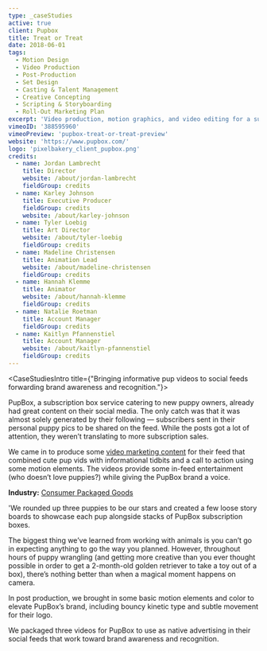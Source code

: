 ```yaml
---
type: _caseStudies
active: true
client: Pupbox
title: Treat or Treat
date: 2018-06-01
tags:
  - Motion Design
  - Video Production
  - Post-Production
  - Set Design
  - Casting & Talent Management
  - Creative Concepting
  - Scripting & Storyboarding
  - Roll-Out Marketing Plan
excerpt: 'Video production, motion graphics, and video editing for a subscription CPG (Consumer Packaged Goods) brand.'
vimeoID: '388595960'
vimeoPreview: 'pupbox-treat-or-treat-preview'
website: 'https://www.pupbox.com/'
logo: 'pixelbakery_client_pupbox.png'
credits:
  - name: Jordan Lambrecht
    title: Director
    website: /about/jordan-lambrecht
    fieldGroup: credits
  - name: Karley Johnson
    title: Executive Producer
    fieldGroup: credits
    website: /about/karley-johnson
  - name: Tyler Loebig
    title: Art Director
    website: /about/tyler-loebig
    fieldGroup: credits
  - name: Madeline Christensen
    title: Animation Lead
    website: /about/madeline-christensen
    fieldGroup: credits
  - name: Hannah Klemme
    title: Animator
    website: /about/hannah-klemme
    fieldGroup: credits
  - name: Natalie Roetman
    title: Account Manager
    fieldGroup: credits
  - name: Kaitlyn Pfannenstiel
    title: Account Manager
    website: /about/kaitlyn-pfannenstiel
    fieldGroup: credits
---
```


<CaseStudiesIntro title={"Bringing informative pup videos to social feeds forwarding brand awareness and recognition."}>

PupBox, a subscription box service catering to new puppy owners, already had great content on their social media. The only catch was that it was almost solely generated by their following — subscribers sent in their personal puppy pics to be shared on the feed. While the posts got a lot of attention, they weren’t translating to more subscription sales.

We came in to produce some [video marketing content](/services/video-production) for their feed that combined cute pup vids with informational tidbits and a call to action using some motion elements. The videos provide some in-feed entertainment (who doesn’t love puppies?) while giving the PupBox brand a voice.

**Industry:** [Consumer Packaged Goods](/industries/cpg-video-production)

</CaseStudiesIntro>
<CaseStudiesDescription textColor={'cream'} bgColor={'pink-lighter'} headerColor={'pink'} header={'Process'}>

'We rounded up three puppies to be our stars and created a few loose story boards to showcase each pup alongside stacks of PupBox subscription boxes.

The biggest thing we’ve learned from working with animals is you can’t go in expecting anything to go the way you planned. However, throughout hours of puppy wrangling (and getting more creative than you ever thought possible in order to get a 2-month-old golden retriever to take a toy out of a box), there’s nothing better than when a magical moment happens on camera.

In post production, we brought in some basic motion elements and color to elevate PupBox’s brand, including bouncy kinetic type and subtle movement for their logo.

We packaged three videos for PupBox to use as native advertising in their social feeds that work toward brand awareness and recognition.

</CaseStudiesDescription>
